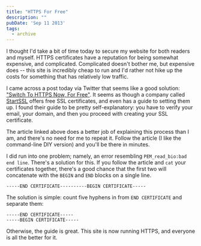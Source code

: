 ```yaml
---
title: "HTTPS For Free"
description: ""
pubDate: 'Sep 11 2013'
tags:
  - archive
---
```


I thought I'd take a bit of time today to secure my website for both
readers and myself. HTTPS certificates have a reputation for being somewhat
expensive, and complicated. Complicated doesn't bother me, but expensive does
-- this site is incredibly cheap to run and I'd rather not hike up the costs
for something that has relatively low traffic.

I came across a post today via Twitter that seems like a good solution:
["Switch To HTTPS Now, For Free"][forfree]. It seems as though a company called
[StartSSL](https://www.startssl.com/) offers free SSL certificates, and even
has a guide to setting them up. I found their guide to be pretty
self-explanatory: you have to verify your email, your domain, and then you
proceed with creating your SSL certificate.

The article linked above does a better job of explaining this process than
I am, and there's no need for me to repeat it. Follow the article (I like the
command-line DIY version) and you'll be there in minutes.

I did run into one problem; namely, an error resembling
`PEM_read_bio:bad end line`. There's a solution for this. If you follow the
article and `cat` your certificates together, there's a good chance that the
first two will concatenate with the `BEGIN` and `END` blocks on a single line.

```
-----END CERTIFICATE----------BEGIN CERTIFICATE-----
```

The solution is simple: count five hyphens in from `END CERTIFICATE` and
separate them:

```
-----END CERTIFICATE-----
-----BEGIN CERTIFICATE-----
```

Otherwise, the guide is great. This site is now running HTTPS, and everyone is
all the better for it.

[HTTPS]: http://en.wikipedia.org/wiki/HTTP_Secure
[forfree]: https://konklone.com/post/switch-to-https-now-for-free
